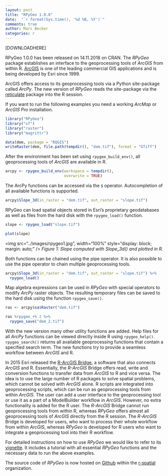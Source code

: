 ```yaml
---
layout: post
title: "RPyGeo 1.0.0"
date:  "`r format(Sys.time(), '%d %B, %Y')`"
comments: true
author: Marc Becker
categories: r
---
```


<script src="https://cdnjs.cloudflare.com/ajax/libs/mathjax/2.7.0/MathJax.js?config=TeX-AMS-MML_HTMLorMML" type="text/javascript"></script>

[DOWNLOADHERE]

RPyGeo 1.0.0 has been released on 14.11.2018 on CRAN. 
The _RPyGeo_ package establishes an interface to the geoprocessing tools of _ArcGIS_ from within R. 
[ArcGIS](https://www.esri.com/en-us/arcgis/about-arcgis/overview) is one of the leading commercial GIS applications and is being developed by Esri since 1999.

ArcGIS offers access to its geoprocessing tools via a Python site-package called _ArcPy_. 
The new version of _RPyGeo_ reads the site-package via the [reticulate](https://cran.r-project.org/web/packages/reticulate/index.html) package into the R session.

If you want to run the following examples you need a working _ArcMap_ or _ArcGIS Pro_ installation. 

```r
library("RPyGeo")
library("sf")
library("raster")
library("magrittr")

data(dem, package = "RQGIS")
writeRaster(dem, file.path(tempdir(), "dem.tif"), format = "GTiff")
```

After the environment has been set using `rpygeo_build_env()`, all geoprocessing tools of _ArcGIS_ are available in R.   

```r
arcpy <- rpygeo_build_env(workspace = tempdir(),
                          overwrite = TRUE)
```

The ArcPy functions can be accessed via the `$` operator. 
Autocompletion of all available functions is supported.

```r
arcpy$Slope_3d(in_raster = "dem.tif", out_raster = "slope.tif")
```

RPyGeo can load spatial objects stored in Esri's proprietary geodatabases as well as files from the hard disk with the `rpygeo_load()` function.

```r
slope <- rpygeo_load("slope.tif")

plot(slope)
```

<img src="../images/rpygeo1.jpg", width="100%" style="display: block; margin: auto;" />
*Figure 1: Slope computed with Slope_3d() and plotted in R.*

Both functions can be chained using the pipe operator. It is also possible to use the pipe operator to chain multiple geoprocessing tools.

```r
arcpy$Slope_3d(in_raster = "dem.tif", out_raster = "slope.tif") %>%
  rpygeo_load()
```

Map algebra expressions can be used in _RPyGeo_ with special operators to modify _ArcPy_ raster objects. 
The resulting temporary files can be saved to the hard disk using the function `rpygeo_save()`.

```r
ras <- arcpy$sa$Raster("dem.tif") 

ras %rpygeo_+% 2 %>%
  rpygeo_save("dem_2.tif")
```

With the new version many other utility functions are added. 
Help files for all _ArcPy_ functions can be viewed directly inside R using `rpygeo_help()`.
`rpygeo_search()` returns all available geoprocessing functions that contain a specified search term. 
The new functions try to provide a seamless workflow between _ArcGIS_ and R.

In 2015 Esri released the [R-ArcGIS Bridge](https://r-arcgis.github.io), a software that also connects _ArcGIS_ and R. 
Essentially, the _R-ArcGIS_ Bridge offers read, write and conversion functions to transfer data from _ArcGIS_ to R and vice versa. 
The idea is to use the large number of R packages to solve spatial problems, which cannot be solved with _ArcGIS_ alone. 
R scripts are integrated into geoprocessing scripts, which can be run as geoprocessing tools from within _ArcGIS_. 
The user can add a user interface to the geoprocessing tool or use it as a part of a ModelBuilder workflow in _ArcGIS_. 
However, no extra functionality is added for the R user. 
The _R-ArcGIS_ Bridge cannot run geoprocessing tools from within R, whereas _RPyGeo_ offers almost all geoprocessing tools of _ArcGIS_ directly from the R session. 
The _R-ArcGIS_ Bridge is developed for users, who want to process their whole workflow from within _ArcGIS_, whereas _RPyGeo_ is developed for R users who want to integrate a geoprocessing tool into their R workflow.

For detailed instructions on how to use _RPyGeo_ we would like to refer to its [vignette](https://cran.r-project.org/web/packages/RPyGeo/RPyGeo.pdf). 
It includes a tutorial with all essential _RPyGeo_ functions and the necessary data to run the above examples.

The source code of _RPyGeo_ is now hosted on [Github](https://github.com/r-spatial/RPyGeo) within the [r-spatial](https://github.com/r-spatial/) organization. 
